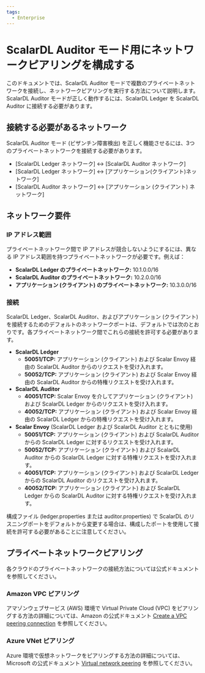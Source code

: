 ```yaml
---
tags:
  - Enterprise
---
```


# ScalarDL Auditor モード用にネットワークピアリングを構成する


<TranslationBanner />

このドキュメントでは、ScalarDL Auditor モードで複数のプライベートネットワークを接続し、ネットワークピアリングを実行する方法について説明します。ScalarDL Auditor モードが正しく動作するには、ScalarDL Ledger を ScalarDL Auditor に接続する必要があります。

## 接続する必要があるネットワーク

ScalarDL Auditor モード (ビザンチン障害検出) を正しく機能させるには、3つのプライベートネットワークを接続する必要があります。

* [ScalarDL Ledger ネットワーク] ↔ [ScalarDL Auditor ネットワーク]
* [ScalarDL Ledger ネットワーク] ↔ [アプリケーション(クライアント)ネットワーク]
* [ScalarDL Auditor ネットワーク] ↔ [アプリケーション (クライアント) ネットワーク]

## ネットワーク要件

### IP アドレス範囲

プライベートネットワーク間で IP アドレスが競合しないようにするには、異なる IP アドレス範囲を持つプライベートネットワークが必要です。例えば：

* **ScalarDL Ledger のプライベートネットワーク:** 10.1.0.0/16
* **ScalarDL Auditor のプライベートネットワーク:** 10.2.0.0/16
* **アプリケーション (クライアント) のプライベートネットワーク:** 10.3.0.0/16

### 接続

ScalarDL Ledger、ScalarDL Auditor、およびアプリケーション (クライアント) を接続するためのデフォルトのネットワークポートは、デフォルトでは次のとおりです。各プライベートネットワーク間でこれらの接続を許可する必要があります。

* **ScalarDL Ledger**
  * **50051/TCP:** アプリケーション (クライアント) および Scalar Envoy 経由の ScalarDL Auditor からのリクエストを受け入れます。
  * **50052/TCP:** アプリケーション (クライアント) および Scalar Envoy 経由の ScalarDL Auditor からの特権リクエストを受け入れます。
* **ScalarDL Auditor**
  * **40051/TCP:** Scalar Envoy を介してアプリケーション (クライアント) および ScalarDL Ledger からのリクエストを受け入れます。
  * **40052/TCP:** アプリケーション (クライアント) および Scalar Envoy 経由の ScalarDL Ledger からの特権リクエストを受け入れます。
* **Scalar Envoy** (ScalarDL Ledger および ScalarDL Auditor とともに使用)
  * **50051/TCP:** アプリケーション (クライアント) および ScalarDL Auditor からの ScalarDL Ledger に対するリクエストを受け入れます。
  * **50052/TCP:** アプリケーション (クライアント) および ScalarDL Auditor からの ScalarDL Ledger に対する特権リクエストを受け入れます。
  * **40051/TCP:** アプリケーション (クライアント) および ScalarDL Ledger からの ScalarDL Auditor のリクエストを受け入れます。
  * **40052/TCP:** アプリケーション (クライアント) および ScalarDL Ledger からの ScalarDL Auditor に対する特権リクエストを受け入れます。

構成ファイル (ledger.properties または auditor.properties) で ScalarDL のリスニングポートをデフォルトから変更する場合は、構成したポートを使用して接続を許可する必要があることに注意してください。

## プライベートネットワークピアリング

各クラウドのプライベートネットワークの接続方法については公式ドキュメントを参照してください。

### Amazon VPC ピアリング

アマゾンウェブサービス (AWS) 環境で Virtual Private Cloud (VPC) をピアリングする方法の詳細については、Amazon の公式ドキュメント [Create a VPC peering connection](https://docs.aws.amazon.com/vpc/latest/peering/create-vpc-peering-connection.html) を参照してください。

### Azure VNet ピアリング

Azure 環境で仮想ネットワークをピアリングする方法の詳細については、Microsoft の公式ドキュメント [Virtual network peering](https://learn.microsoft.com/en-us/azure/virtual-network/virtual-network-peering-overview) を参照してください。

